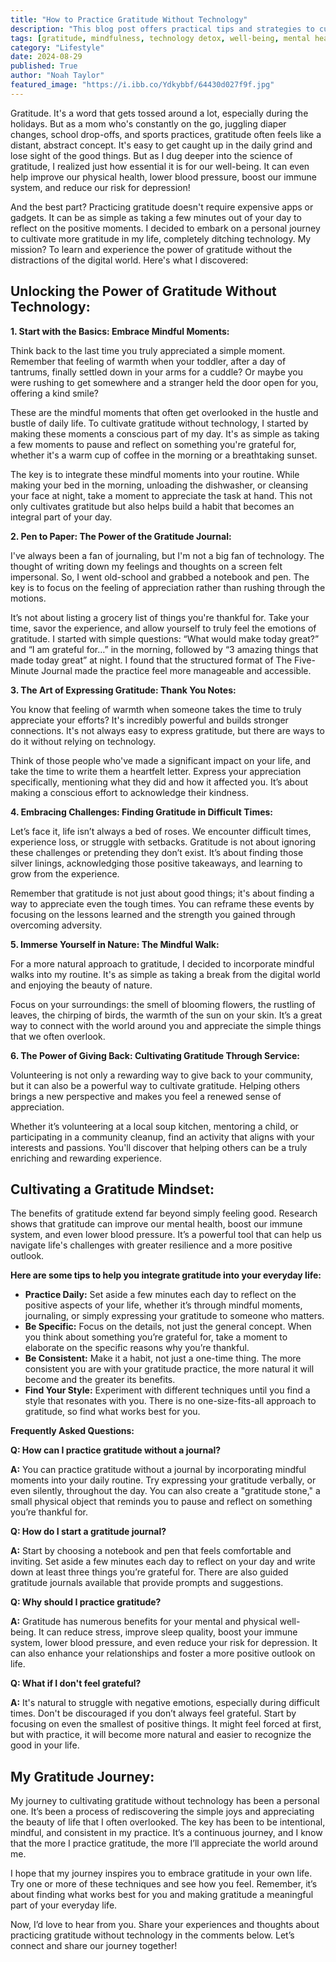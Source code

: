 ```yaml
---
title: "How to Practice Gratitude Without Technology"
description: "This blog post offers practical tips and strategies to cultivate gratitude in your daily life without relying on technology. Learn how to find mindfulness in simple moments, embrace journaling, express appreciation through handwritten notes, and discover the power of nature and giving back."
tags: [gratitude, mindfulness, technology detox, well-being, mental health, positivity, self-care, mindful living, journaling, nature, volunteering, simple living, personal growth, happiness, life skills]
category: "Lifestyle"
date: 2024-08-29
published: True
author: "Noah Taylor"
featured_image: "https://i.ibb.co/Ydkybbf/64430d027f9f.jpg"
---
```



Gratitude. It's a word that gets tossed around a lot, especially during the holidays. But as a mom who's constantly on the go,  juggling diaper changes, school drop-offs, and sports practices, gratitude often feels like a distant, abstract concept. It's easy to get caught up in the daily grind and lose sight of the good things. But as I dug deeper into the science of gratitude, I realized just how essential it is for our well-being. It can even help improve our physical health, lower blood pressure, boost our immune system, and reduce our risk for depression! 

And the best part? Practicing gratitude doesn't require expensive apps or gadgets. It can be as simple as taking a few minutes out of your day to reflect on the positive moments. I decided to embark on a personal journey to cultivate more gratitude in my life, completely ditching technology. My mission? To learn and experience the power of gratitude without the distractions of the digital world. Here's what I discovered:

## Unlocking the Power of Gratitude Without Technology:

**1. Start with the Basics: Embrace Mindful Moments:**

Think back to the last time you truly appreciated a simple moment. Remember that feeling of warmth when your toddler, after a day of tantrums, finally settled down in your arms for a cuddle? Or maybe you were rushing to get somewhere and a stranger held the door open for you, offering a kind smile?

These are the mindful moments that often get overlooked in the hustle and bustle of daily life. To cultivate gratitude without technology, I started by making these moments a conscious part of my day.  It's as simple as taking a few moments to pause and reflect on something you're grateful for, whether it's a warm cup of coffee in the morning or a breathtaking sunset.

The key is to integrate these mindful moments into your routine. While making your bed in the morning, unloading the dishwasher, or cleansing your face at night, take a moment to appreciate the task at hand. This not only cultivates gratitude but also helps build a habit that becomes an integral part of your day.

**2. Pen to Paper: The Power of the Gratitude Journal:**

I've always been a fan of journaling, but I'm not a big fan of technology. The thought of writing down my feelings and thoughts on a screen felt impersonal. So, I went old-school and grabbed a notebook and pen. The key is to focus on the feeling of appreciation rather than rushing through the motions.

It’s not about listing a grocery list of things you're thankful for. Take your time, savor the experience, and allow yourself to truly feel the emotions of gratitude. I started with simple questions: “What would make today great?” and “I am grateful for…” in the morning, followed by “3 amazing things that made today great” at night. I found that the structured format of The Five-Minute Journal made the practice feel more manageable and accessible.

**3. The Art of Expressing Gratitude: Thank You Notes:**

You know that feeling of warmth when someone takes the time to truly appreciate your efforts? It's incredibly powerful and builds stronger connections. It's not always easy to express gratitude, but there are ways to do it without relying on technology.

Think of those people who've made a significant impact on your life, and take the time to write them a heartfelt letter. Express your appreciation specifically, mentioning what they did and how it affected you. It’s about making a conscious effort to acknowledge their kindness.

**4. Embracing Challenges: Finding Gratitude in Difficult Times:**

Let’s face it, life isn’t always a bed of roses. We encounter difficult times, experience loss, or struggle with setbacks.  Gratitude is not about ignoring these challenges or pretending they don’t exist. It’s about finding those silver linings, acknowledging those positive takeaways, and learning to grow from the experience.

Remember that gratitude is not just about good things; it's about finding a way to appreciate even the tough times. You can reframe these events by focusing on the lessons learned and the strength you gained through overcoming adversity.

**5. Immerse Yourself in Nature: The Mindful Walk:**

For a more natural approach to gratitude, I decided to incorporate mindful walks into my routine. It's as simple as taking a break from the digital world and enjoying the beauty of nature.

Focus on your surroundings: the smell of blooming flowers, the rustling of leaves, the chirping of birds, the warmth of the sun on your skin.  It’s a great way to connect with the world around you and appreciate the simple things that we often overlook.

**6. The Power of Giving Back: Cultivating Gratitude Through Service:**

Volunteering is not only a rewarding way to give back to your community, but it can also be a powerful way to cultivate gratitude.  Helping others brings a new perspective and makes you feel a renewed sense of appreciation.

Whether it’s volunteering at a local soup kitchen, mentoring a child, or participating in a community cleanup, find an activity that aligns with your interests and passions.  You'll discover that helping others can be a truly enriching and rewarding experience.

## Cultivating a Gratitude Mindset:

The benefits of gratitude extend far beyond simply feeling good. Research shows that gratitude can improve our mental health, boost our immune system, and even lower blood pressure. It’s a powerful tool that can help us navigate life's challenges with greater resilience and a more positive outlook.

**Here are some tips to help you integrate gratitude into your everyday life:**

- **Practice Daily:** Set aside a few minutes each day to reflect on the positive aspects of your life, whether it’s through mindful moments, journaling, or simply expressing your gratitude to someone who matters.
- **Be Specific:** Focus on the details, not just the general concept. When you think about something you’re grateful for, take a moment to elaborate on the specific reasons why you’re thankful.
- **Be Consistent:** Make it a habit, not just a one-time thing. The more consistent you are with your gratitude practice, the more natural it will become and the greater its benefits.
- **Find Your Style:**  Experiment with different techniques until you find a style that resonates with you. There is no one-size-fits-all approach to gratitude, so find what works best for you.

**Frequently Asked Questions:**

**Q: How can I practice gratitude without a journal?**

**A:** You can practice gratitude without a journal by incorporating mindful moments into your daily routine. Try expressing your gratitude verbally, or even silently, throughout the day. You can also create a "gratitude stone," a small physical object that reminds you to pause and reflect on something you’re thankful for.

**Q: How do I start a gratitude journal?**

**A:** Start by choosing a notebook and pen that feels comfortable and inviting. Set aside a few minutes each day to reflect on your day and write down at least three things you’re grateful for. There are also guided gratitude journals available that provide prompts and suggestions.

**Q: Why should I practice gratitude?**

**A:** Gratitude has numerous benefits for your mental and physical well-being. It can reduce stress, improve sleep quality, boost your immune system, lower blood pressure, and even reduce your risk for depression. It can also enhance your relationships and foster a more positive outlook on life.

**Q: What if I don't feel grateful?**

**A:** It's natural to struggle with negative emotions, especially during difficult times. Don't be discouraged if you don’t always feel grateful. Start by focusing on even the smallest of positive things. It might feel forced at first, but with practice, it will become more natural and easier to recognize the good in your life.

## My Gratitude Journey:

My journey to cultivating gratitude without technology has been a personal one. It’s been a process of rediscovering the simple joys and appreciating the beauty of life that I often overlooked. The key has been to be intentional, mindful, and consistent in my practice. It’s a continuous journey, and I know that the more I practice gratitude, the more I’ll appreciate the world around me. 

I hope that my journey inspires you to embrace gratitude in your own life. Try one or more of these techniques and see how you feel.  Remember, it’s about finding what works best for you and making gratitude a meaningful part of your everyday life.

Now, I’d love to hear from you. Share your experiences and thoughts about practicing gratitude without technology in the comments below. Let’s connect and share our journey together!
